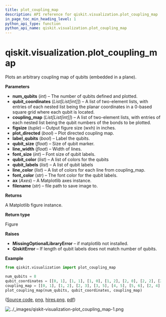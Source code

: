 ```yaml
---
title: plot_coupling_map
description: API reference for qiskit.visualization.plot_coupling_map
in_page_toc_min_heading_level: 1
python_api_type: function
python_api_name: qiskit.visualization.plot_coupling_map
---
```


# qiskit.visualization.plot\_coupling\_map

<Function id="qiskit.visualization.plot_coupling_map" isDedicatedPage={true} github="https://github.com/qiskit/qiskit/tree/stable/0.23/qiskit/visualization/gate_map.py" signature="plot_coupling_map(num_qubits, qubit_coordinates, coupling_map, figsize=None, plot_directed=False, label_qubits=True, qubit_size=None, line_width=4, font_size=None, qubit_color=None, qubit_labels=None, line_color=None, font_color='w', ax=None, filename=None)">
  Plots an arbitrary coupling map of qubits (embedded in a plane).

  **Parameters**

  *   **num\_qubits** (*int*) – The number of qubits defined and plotted.
  *   **qubit\_coordinates** (*List\[List\[int]]*) – A list of two-element lists, with entries of each nested list being the planar coordinates in a 0-based square grid where each qubit is located.
  *   **coupling\_map** (*List\[List\[int]]*) – A list of two-element lists, with entries of each nested list being the qubit numbers of the bonds to be plotted.
  *   **figsize** (*tuple*) – Output figure size (wxh) in inches.
  *   **plot\_directed** (*bool*) – Plot directed coupling map.
  *   **label\_qubits** (*bool*) – Label the qubits.
  *   **qubit\_size** (*float*) – Size of qubit marker.
  *   **line\_width** (*float*) – Width of lines.
  *   **font\_size** (*int*) – Font size of qubit labels.
  *   **qubit\_color** (*list*) – A list of colors for the qubits
  *   **qubit\_labels** (*list*) – A list of qubit labels
  *   **line\_color** (*list*) – A list of colors for each line from coupling\_map.
  *   **font\_color** (*str*) – The font color for the qubit labels.
  *   **ax** (*Axes*) – A Matplotlib axes instance.
  *   **filename** (*str*) – file path to save image to.

  **Returns**

  A Matplotlib figure instance.

  **Return type**

  Figure

  **Raises**

  *   **MissingOptionalLibraryError** – if matplotlib not installed.
  *   **QiskitError** – If length of qubit labels does not match number of qubits.

  **Example**

  ```python
  from qiskit.visualization import plot_coupling_map

  num_qubits = 8
  qubit_coordinates = [[0, 1], [1, 1], [1, 0], [1, 2], [2, 0], [2, 2], [2, 1], [3, 1]]
  coupling_map = [[0, 1], [1, 2], [2, 3], [3, 5], [4, 5], [5, 6], [2, 4], [6, 7]]
  plot_coupling_map(num_qubits, qubit_coordinates, coupling_map)
  ```

  ([Source code](qiskit-visualization-plot_coupling_map-1.py), [png](qiskit-visualization-plot_coupling_map-1.png), [hires.png](qiskit-visualization-plot_coupling_map-1.hires.png), [pdf](qiskit-visualization-plot_coupling_map-1.pdf))

  ![../\_images/qiskit-visualization-plot\_coupling\_map-1.png](/images/api/qiskit/0.40/qiskit-visualization-plot_coupling_map-1.png)
</Function>

